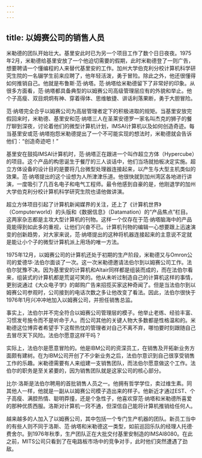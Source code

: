 ```yaml
---
---
---
```

title: 以姆赛公司的销售人员
---




米勒德的团队开始壮大。基里安此时已为另一个项目工作了数个日日夜夜。1975年2月，米勒德给基里安放了一个他迫切需要的假期，此时米勒德登了一则广告，想要聘请一个懂编程的人来替代基里安的工作。加州大学伯克利分校计算机科学研究生院的一名辍学生前来应聘了，他年轻活泼，勇于冒险。除此之外，他还很懂得如何推销自己。他就是布鲁斯·范·纳塔。范·纳塔给米勒德留下了非常好的印象。从很多方面看，范·纳塔都具备典型的以姆赛公司高级管理层应有的外貌和举止。他个子高瘦、双目炯炯有神、穿着得体、思维敏捷、讲话利落果断，勇于大胆冒险。

范·纳塔完全合乎以姆赛公司为高层管理者定下的积极进取的规矩。当基里安放完假回来时，米勒德、基里安和范·纳塔三人在圣莱安德罗一家名叫杰克的狮子的餐厅聊到深夜，讨论着他们的微型计算机计划，IMSAI计算机以及如何创造奇迹。每当基里安或范·纳塔抱怨米勒德提出了一个不可能实现的想法时，米勒德就会告诉他们：“创造奇迹吧！”

基里安在鼓捣IMSAI计算机时，范·纳塔正在跟进一个叫作超立方体（Hypercube）的项目。这个产品的构思诞生于餐厅的三人谈话中，他们当场就拍板决定实施。超立方体设备的设计目的是要将几台微型处理器连接起来，以产生与大型主机类似的效果。范·纳塔提出的这个设想为人所津津乐道。他很快就到加州湾区各地进行讲演，一度吸引了几百名电子和电气工程师。最令他感到自豪的是，他刚退学的加州大学伯克利分校计算机科学研究生院也请他做讲演。

超立方体项目引起了计算机新闻媒界的关注，还上了《计算机世界》（Computerworld）的头版和《数据信息》（Datamation）的“产品焦点”栏目。这两家杂志都是主攻大型计算机的刊物。这样一个仅存在于范·纳塔脑海中的产品竟能得到如此多的重视，让他们兴奋不已。计算机刊物的编辑一心想要跟上迅速演变的创新趋势，对大家来说，范·纳塔提出的这种将机器连接起来的主意说不定就是能让小个子的微型计算机派上用场的唯一方法。

1975年12月，以姆赛公司的计算机还处于初期的生产阶段，米勒德又与Omron公司的爱德华·法伯尔面谈了一次。这一次米勒德邀请法伯尔到以姆赛公司工作。法伯尔犹豫不决。因为基里安的计算机和Altair同样都是组装而成的，而在法伯尔看来，组装式的计算机都是荒诞可笑的。他从未听过制造自己的计算机这样的事情，更别说通过《大众电子学》的邮购广告来招揽买家这种奇闻了。但是当法伯尔到以姆赛公司参观时，公司接到的电话次数之多让他改变了看法。因此，法伯尔很快于1976年1月兴冲冲地加入以姆赛公司，并担任销售总监。

事实上，法伯尔并不完全符合以姆赛公司管理层的模子。他举止老练、经验丰富、习惯发号施令而不是听命于人。而公司其他的关键人物大多数都是性格温和的。米勒德这位博弈者希望手下这帮热忱的管理者对自己不离不弃，哪怕要时刻跟随自己去冒尽天下风险。法伯尔愿意这样干吗？

实际上，法伯尔是愿意冒险的。他是IBM公司的资深员工，在销售及开拓新业务方面颇有建树。在为IBM公司开创了不少新业务之后，法伯尔意识到自己很享受销售工作的乐趣。米勒德需要有人来组建一支销售团队，而法伯尔愿意做这个工作。法伯尔的职务是至关紧要的，因为销售团队就是这家公司的核心部分。

比尔·洛斯是法伯尔聘用的首批销售人员之一。他拥有哲学学位，卖过维生素。同其他人一样，他就是一副从以姆赛公司模子造出来的样子。他新近才通过EST、个子高瘦、满腔热情、聪明莽撞，还是个急性子，他喜欢穿范·纳塔和米勒德所喜爱的那种优质西服。洛斯对计算机一窍不通，但深信自己能将计算机推销给任何人。

越来越多的人加入了以姆赛公司，其中包括一个专门生产机器的团队。新员工当中的有些人则不同于洛斯、范·纳塔和米勒德这一类型，如前巡回乐队的经理人托德·费舍尔。到1976年秋季，生产团队正在大批交付基里安制造的IMSAI8080。在此之前，MITS公司只看到了在电路板市场中的竞争对手，此时他们突然遭遇了劲敌。